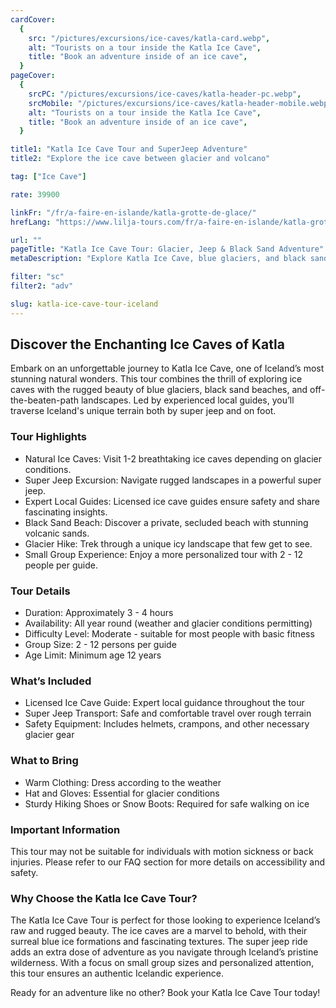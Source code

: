 ```yaml
---
cardCover:
  {
    src: "/pictures/excursions/ice-caves/katla-card.webp",
    alt: "Tourists on a tour inside the Katla Ice Cave",
    title: "Book an adventure inside of an ice cave",
  }
pageCover:
  {
    srcPC: "/pictures/excursions/ice-caves/katla-header-pc.webp",
    srcMobile: "/pictures/excursions/ice-caves/katla-header-mobile.webp",
    alt: "Tourists on a tour inside the Katla Ice Cave",
    title: "Book an adventure inside of an ice cave",
  }

title1: "Katla Ice Cave Tour and SuperJeep Adventure"
title2: "Explore the ice cave between glacier and volcano"

tag: ["Ice Cave"]

rate: 39900

linkFr: "/fr/a-faire-en-islande/katla-grotte-de-glace/"
hrefLang: "https://www.lilja-tours.com/fr/a-faire-en-islande/katla-grotte-de-glace/"

url: ""
pageTitle: "Katla Ice Cave Tour: Glacier, Jeep & Black Sand Adventure"
metaDescription: "Explore Katla Ice Cave, blue glaciers, and black sand beaches with a guided tour by jeep and foot. Book your unforgettable Iceland adventure now!"

filter: "sc"
filter2: "adv"

slug: katla-ice-cave-tour-iceland
---
```


## Discover the Enchanting Ice Caves of Katla

Embark on an unforgettable journey to Katla Ice Cave, one of Iceland’s most stunning natural wonders. This tour combines the thrill of exploring ice caves with the rugged beauty of blue glaciers, black sand beaches, and off-the-beaten-path landscapes. Led by experienced local guides, you’ll traverse Iceland's unique terrain both by super jeep and on foot.

### Tour Highlights

- Natural Ice Caves: Visit 1-2 breathtaking ice caves depending on glacier conditions.
- Super Jeep Excursion: Navigate rugged landscapes in a powerful super jeep.
- Expert Local Guides: Licensed ice cave guides ensure safety and share fascinating insights.
- Black Sand Beach: Discover a private, secluded beach with stunning volcanic sands.
- Glacier Hike: Trek through a unique icy landscape that few get to see.
- Small Group Experience: Enjoy a more personalized tour with 2 - 12 people per guide.

### Tour Details

- Duration: Approximately 3 - 4 hours
- Availability: All year round (weather and glacier conditions permitting)
- Difficulty Level: Moderate - suitable for most people with basic fitness
- Group Size: 2 - 12 persons per guide
- Age Limit: Minimum age 12 years

### What’s Included

- Licensed Ice Cave Guide: Expert local guidance throughout the tour
- Super Jeep Transport: Safe and comfortable travel over rough terrain
- Safety Equipment: Includes helmets, crampons, and other necessary glacier gear

### What to Bring

- Warm Clothing: Dress according to the weather
- Hat and Gloves: Essential for glacier conditions
- Sturdy Hiking Shoes or Snow Boots: Required for safe walking on ice

### Important Information

This tour may not be suitable for individuals with motion sickness or back injuries. Please refer to our FAQ section for more details on accessibility and safety.

### Why Choose the Katla Ice Cave Tour?

The Katla Ice Cave Tour is perfect for those looking to experience Iceland’s raw and rugged beauty. The ice caves are a marvel to behold, with their surreal blue ice formations and fascinating textures. The super jeep ride adds an extra dose of adventure as you navigate through Iceland’s pristine wilderness. With a focus on small group sizes and personalized attention, this tour ensures an authentic Icelandic experience.

Ready for an adventure like no other? Book your Katla Ice Cave Tour today!

<script
  type="text/javascript"
  src="https://widgets.bokun.io/assets/javascripts/apps/build/BokunWidgetsLoader.js?bookingChannelUUID=97236c68-b945-4a96-8587-660bdc4c45fd"
  async
></script>

<div
  class="bokunWidget"
  data-src="https://widgets.bokun.io/online-sales/97236c68-b945-4a96-8587-660bdc4c45fd/experience-calendar/13855"
></div>
